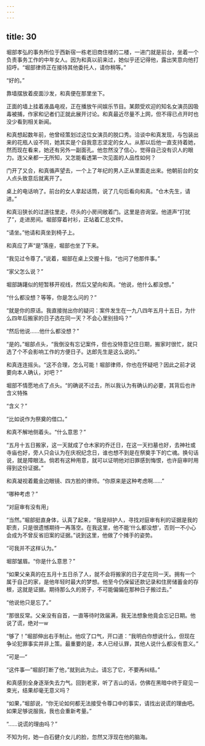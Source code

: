 ```yaml
---
---
---
```

title: 30
---

堀部孝弘的事务所位于西新宿一栋老旧商住楼的二楼，一进门就是前台，坐着一个负责事务工作的中年女人。因为和真以前来过，她似乎还记得他，露出笑意向他打招呼。“堀部律师正在接待其他委托人，请你稍等。”

“好的。”

靠墙摆放着皮面沙发，和真便在那里坐下。

正面的墙上挂着液晶电视，正在播放午间娱乐节目。某颇受欢迎的知名女演员因吸毒被捕，作家和记者们正就此展开讨论。和真最近尽量不上网，但不得已点开时也没少看到相关新闻。

和真想起数年前，他曾经策划过这位女演员的脱口秀。洽谈中和真发现，与包装出来的花瓶人设不同，她其实是个自我意志坚定的女人。从那以后他一直支持着她，然而现在看来，她还有另外一副面孔。他忽然没了信心，觉得自己没有识人的眼力。连父亲都一无所知，又怎能看透第一次见面的人品性如何？

门开了又合，和真循声望去，一个上了年纪的男人正从里面走出来。他朝前台的女人点头致意后就离开了。

桌上的电话响了。前台的女人拿起话筒，说了几句后看向和真。“仓木先生，请进。”

和真沿狭长的过道往里走，尽头的小房间敞着门。这里是咨询室。他道声“打扰了”，走进房间。堀部穿着衬衫，正站着汇总文件。

“请坐。”他请和真坐到椅子上。

和真应了声“是”落座，堀部也坐了下来。

“我见过令尊了。”说着，堀部在桌上交握十指，“也问了他那件事。”

“家父怎么说？”

堀部踌躇似的短暂移开视线，然后又望向和真。“他说，他什么都没想。”

“什么都没想？等等，你是怎么问的？”

“就是你的原话。我直接抛出你的疑问：案件发生在一九八四年五月十五日，为什么四年后搬家的日子选在同一天？不会心里别扭吗？”

“然后他说……他什么都没想？”

“是的。”堀部点头，“我倒没有忘记案件，但也没特意记住日期，搬家时很忙，就只选了个不会影响工作的方便日子。达郎先生是这么说的。”

和真连连摇头。“这不合理，怎么可能！堀部律师，你也在怀疑吧？因此之前才说要向本人确认，对吧？”

堀部不情愿地点了点头。“的确说不过去，所以我认为有确认的必要，其背后也许含义特殊

“含义？”

“比如说作为祭奠的借口。”

和真不解地侧着头。“什么意思？”

“五月十五日搬家，这一天就成了仓木家的乔迁日，在这一天扫墓也好，去神社或寺庙也好，旁人只会认为在庆祝纪念日，谁也想不到是在祭奠手下的亡魂。换句话说，就是障眼法。倘若有这种用意，就可以证明他对旧罪感到悔恨，也许庭审时用得到这份证据。”

和真凝视着戴金边眼镜、四方脸的律师。“你原来是这种考虑啊……”

“哪种考虑？”

“对庭审有没有用」

“当然。”堀部挺直身体，认真了起来，“我是辩护人，寻找对庭审有利的证据是我的职责，只是很遗憾期待一再落空。在我这里，他不能‘什么都没想‘，否则一不小心会成为不曾反省旧案的证据。”说到这里，他做了个摊手的姿势。

“可我并不这样认为。”

堀部皱眉。“你是什么意思？”

“如果父亲真的在五月十五日杀了人，就不会将搬家的日子定在同一天。拥有一个属于自己的家，是他年轻时最大的梦想。他至今仍保留还款记录和住房储蓄金的存根，这就是证据。期待那么久的房子，不可能偏偏在那种日子搬过去。”

“他说他只是忘了。”

“那很反常。父亲没有自首，一直等待时效届满，我无法想象他竟会忘记日期。他说了谎，绝对一w

“够了！”堀部伸出右手制止。他叹了口气，开口道：“我明白你想说什么，但现在争论犯罪事实并非上策。最重要的是，本人已经认罪，其他人说什么都没有意义。”

“可是—“

“这件事—”堀部打断了他，”就到此为止。请忘了它，不要再纠结。”

和真感到全身逐渐失去力气。回到老家，听了吉山的话，仿佛在黑暗中终于窥见一束光，结果却毫无意义吗？

“如果，”堀部说，“你无论如何都无法接受令尊口中的事实，请找出说谎的理由吧。如果足够说服我，我也会重新考量。”

“……说谎的理由吗？”

不知为何，她—白石健介女儿的脸，忽然又浮现在他的脑海。